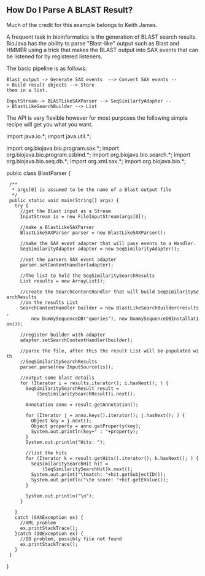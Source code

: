 == How Do I Parse A BLAST Result? ==

Much of the credit for this example belongs to Keith James.

A frequent task in bioinformatics is the generation of BLAST search results. BioJava has the ability to parse "Blast-like" output such as Blast and HMMER using a trick that makes the BLAST output into SAX events that can be listened for by registered listeners.

The basic pipeline is as follows:

 Blast_output -> Generate SAX events  --> Convert SAX events --> Build result objects --> Store 
 them in a list.

 InputStream--> BLASTLikeSAXParser --> SeqSimilartyAdapter --> BlastLikeSearchBuilder --> List

The API is very flexible however for most purposes the following simple recipe will get you what you want.

<java>
import java.io.*;
import java.util.*;


import org.biojava.bio.program.sax.*;
import org.biojava.bio.program.ssbind.*;
import org.biojava.bio.search.*;
import org.biojava.bio.seq.db.*;
import org.xml.sax.*;
import org.biojava.bio.*;

public class BlastParser {
  /**
   * args[0] is assumed to be the name of a Blast output file
   */
  public static void main(String[] args) {
    try {
      //get the Blast input as a Stream
      InputStream is = new FileInputStream(args[0]);

      //make a BlastLikeSAXParser
      BlastLikeSAXParser parser = new BlastLikeSAXParser();

      //make the SAX event adapter that will pass events to a Handler.
      SeqSimilarityAdapter adapter = new SeqSimilarityAdapter();

      //set the parsers SAX event adapter
      parser.setContentHandler(adapter);

      //The list to hold the SeqSimilaritySearchResults
      List results = new ArrayList();

      //create the SearchContentHandler that will build SeqSimilaritySearchResults
      //in the results List
      SearchContentHandler builder = new BlastLikeSearchBuilder(results,
          new DummySequenceDB("queries"), new DummySequenceDBInstallation());

      //register builder with adapter
      adapter.setSearchContentHandler(builder);

      //parse the file, after this the result List will be populated with
      //SeqSimilaritySearchResults
      parser.parse(new InputSource(is));

      //output some blast details
      for (Iterator i = results.iterator(); i.hasNext(); ) {
        SeqSimilaritySearchResult result =
            (SeqSimilaritySearchResult)i.next();

        Annotation anno = result.getAnnotation();

        for (Iterator j = anno.keys().iterator(); j.hasNext(); ) {
          Object key = j.next();
          Object property = anno.getProperty(key);
          System.out.println(key+" : "+property);
        }
        System.out.println("Hits: ");

        //list the hits
        for (Iterator k = result.getHits().iterator(); k.hasNext(); ) {
          SeqSimilaritySearchHit hit =
              (SeqSimilaritySearchHit)k.next();
          System.out.print("\tmatch: "+hit.getSubjectID());
          System.out.println("\te score: "+hit.getEValue());
        }

        System.out.println("\n");
      }

    }
    catch (SAXException ex) {
      //XML problem
      ex.printStackTrace();
    }catch (IOException ex) {
      //IO problem, possibly file not found
      ex.printStackTrace();
    }
  }
}
</java>